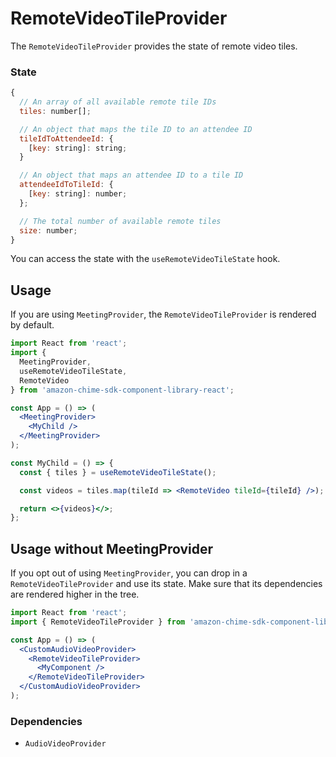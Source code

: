 <Meta title="SDK Providers/RemoteVideoTileProvider" />

# RemoteVideoTileProvider

The `RemoteVideoTileProvider` provides the state of remote video tiles.

### State

```javascript
{
  // An array of all available remote tile IDs
  tiles: number[];

  // An object that maps the tile ID to an attendee ID
  tileIdToAttendeeId: {
    [key: string]: string;
  }

  // An object that maps an attendee ID to a tile ID
  attendeeIdToTileId: {
    [key: string]: number;
  };

  // The total number of available remote tiles
  size: number;
}
```

You can access the state with the `useRemoteVideoTileState` hook.

## Usage

If you are using `MeetingProvider`, the `RemoteVideoTileProvider` is rendered by default.

```jsx
import React from 'react';
import {
  MeetingProvider,
  useRemoteVideoTileState,
  RemoteVideo
} from 'amazon-chime-sdk-component-library-react';

const App = () => (
  <MeetingProvider>
    <MyChild />
  </MeetingProvider>
);

const MyChild = () => {
  const { tiles } = useRemoteVideoTileState();

  const videos = tiles.map(tileId => <RemoteVideo tileId={tileId} />);

  return <>{videos}</>;
};
```

## Usage without MeetingProvider

If you opt out of using `MeetingProvider`, you can drop in a `RemoteVideoTileProvider` and use its state. Make sure that its dependencies are rendered higher in the tree.

```jsx
import React from 'react';
import { RemoteVideoTileProvider } from 'amazon-chime-sdk-component-library-react';

const App = () => (
  <CustomAudioVideoProvider>
    <RemoteVideoTileProvider>
      <MyComponent />
    </RemoteVideoTileProvider>
  </CustomAudioVideoProvider>
);
```

### Dependencies

- `AudioVideoProvider`

